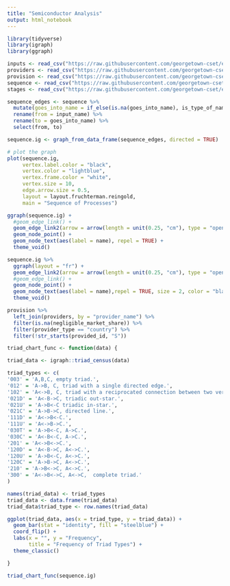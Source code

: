 ```yaml
---
title: "Semiconductor Analysis"
output: html_notebook
---
```


```r
library(tidyverse)
library(igraph)
library(ggraph)
```


```r
inputs <- read_csv("https://raw.githubusercontent.com/georgetown-cset/eto-supply-chain/main/data/inputs.csv")
providers <- read_csv("https://raw.githubusercontent.com/georgetown-cset/eto-supply-chain/main/data/providers.csv")
provision <- read_csv("https://raw.githubusercontent.com/georgetown-cset/eto-supply-chain/main/data/provision.csv")
sequence <- read_csv("https://raw.githubusercontent.com/georgetown-cset/eto-supply-chain/main/data/sequence.csv")
stages <- read_csv("https://raw.githubusercontent.com/georgetown-cset/eto-supply-chain/main/data/stages.csv")
```


```r
sequence_edges <- sequence %>%
  mutate(goes_into_name = if_else(is.na(goes_into_name), is_type_of_name, goes_into_name)) %>% 
  rename(from = input_name) %>%
  rename(to = goes_into_name) %>% 
  select(from, to)

sequence.ig <- graph_from_data_frame(sequence_edges, directed = TRUE)
```

```r
# plot the graph
plot(sequence.ig, 
     vertex.label.color = "black",
     vertex.color = "lightblue", 
     vertex.frame.color = "white", 
     vertex.size = 10, 
     edge.arrow.size = 0.5, 
     layout = layout.fruchterman.reingold,
     main = "Sequence of Processes")

```
```r
ggraph(sequence.ig) +
  #geom_edge_link() +
  geom_edge_link2(arrow = arrow(length = unit(0.25, "cm"), type = "open")) +
  geom_node_point() +
  geom_node_text(aes(label = name), repel = TRUE) +
  theme_void()
```
```r
sequence.ig %>% 
  ggraph(layout = "fr") +
  geom_edge_link2(arrow = arrow(length = unit(0.25, "cm"), type = "open")) +
  #geom_edge_link() +
  geom_node_point() +
  geom_node_text(aes(label = name),repel = TRUE, size = 2, color = "black") +
  theme_void()
```
```r
provision %>% 
  left_join(providers, by = "provider_name") %>% 
  filter(is.na(negligible_market_share)) %>% 
  filter(provider_type == "country") %>% 
  filter(!str_starts(provided_id, "S")) 
```
```r
triad_chart_func <- function(data) {

triad_data <- igraph::triad_census(data)

triad_types <- c(
'003' = 'A,B,C, empty triad.',
'012' = 'A->B, C, triad with a single directed edge.',
'102' = 'A<->B, C, triad with a reciprocated connection between two vertices.',
'021D' = 'A<-B->C, triadic out-star.',
'021U' = 'A->B<-C triadic in-star.',
'021C' = 'A->B->C, directed line.',
'111D' = 'A<->B<-C.',
'111U' = 'A<->B->C.',
'030T' = 'A->B<-C, A->C.',
'030C' = 'A<-B<-C, A->C.',
'201' = 'A<->B<->C.',
'120D' = 'A<-B->C, A<->C.',
'120U' = 'A->B<-C, A<->C.',
'120C' = 'A->B->C, A<->C.',
'210' = 'A->B<->C, A<->C.',
'300' = 'A<->B<->C, A<->C,  complete triad.'
)

names(triad_data) <- triad_types
triad_data <- data.frame(triad_data)
triad_data$triad_type <- row.names(triad_data)

ggplot(triad_data, aes(x = triad_type, y = triad_data)) +
  geom_bar(stat = "identity", fill = "steelblue") +
  coord_flip() +
  labs(x = "", y = "Frequency", 
       title = "Frequency of Triad Types") +
  theme_classic()

}
```

```r
triad_chart_func(sequence.ig)
```


